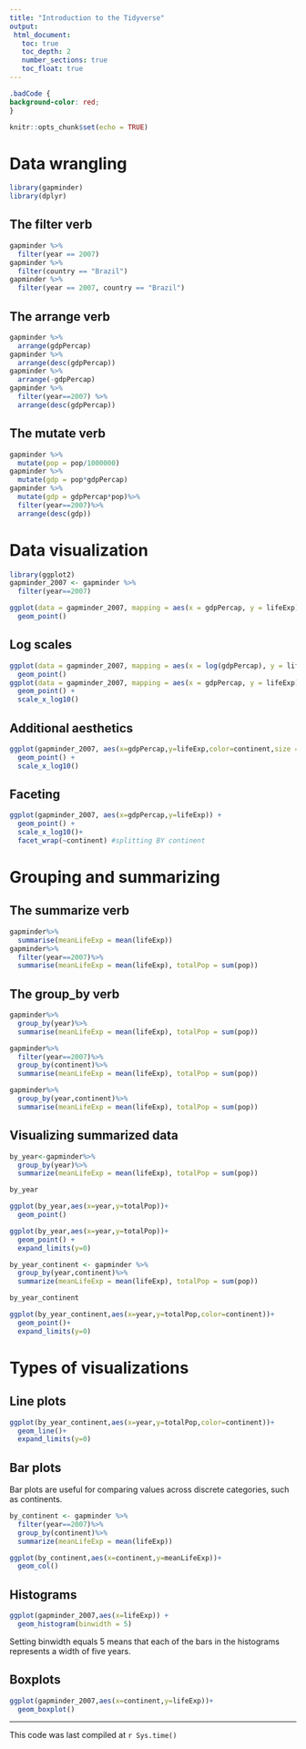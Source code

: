 ```yaml
---
title: "Introduction to the Tidyverse"
output: 
 html_document:
   toc: true
   toc_depth: 2
   number_sections: true
   toc_float: true
---
```


```css
.badCode {
background-color: red;
}
```

```r
knitr::opts_chunk$set(echo = TRUE)
```

# Data wrangling

```r
library(gapminder)
library(dplyr)
```

## The filter verb

```r
gapminder %>%
  filter(year == 2007)
gapminder %>%
  filter(country == "Brazil")
gapminder %>%
  filter(year == 2007, country == "Brazil")
```

## The arrange verb

```r
gapminder %>%
  arrange(gdpPercap)
gapminder %>%
  arrange(desc(gdpPercap))
gapminder %>%
  arrange(-gdpPercap)
gapminder %>%
  filter(year==2007) %>%
  arrange(desc(gdpPercap))
```

## The mutate verb

```r
gapminder %>%
  mutate(pop = pop/1000000)
gapminder %>%
  mutate(gdp = pop*gdpPercap)
gapminder %>%
  mutate(gdp = gdpPercap*pop)%>%
  filter(year==2007)%>%
  arrange(desc(gdp))
```

# Data visualization


```r
library(ggplot2)
gapminder_2007 <- gapminder %>%
  filter(year==2007)
```

```r
ggplot(data = gapminder_2007, mapping = aes(x = gdpPercap, y = lifeExp)) +
  geom_point()
```

## Log scales

```r
ggplot(data = gapminder_2007, mapping = aes(x = log(gdpPercap), y = lifeExp)) +
  geom_point()
ggplot(data = gapminder_2007, mapping = aes(x = gdpPercap, y = lifeExp)) +
  geom_point() + 
  scale_x_log10()
```

## Additional aesthetics

```r
ggplot(gapminder_2007, aes(x=gdpPercap,y=lifeExp,color=continent,size = pop)) + 
  geom_point() +
  scale_x_log10()
```

## Faceting

```r
ggplot(gapminder_2007, aes(x=gdpPercap,y=lifeExp)) + 
  geom_point() +
  scale_x_log10()+
  facet_wrap(~continent) #splitting BY continent
```

# Grouping and summarizing

## The summarize verb

```r
gapminder%>%
  summarise(meanLifeExp = mean(lifeExp))
gapminder%>%
  filter(year==2007)%>%
  summarise(meanLifeExp = mean(lifeExp), totalPop = sum(pop))
```

## The group_by verb

```r
gapminder%>%
  group_by(year)%>%
  summarise(meanLifeExp = mean(lifeExp), totalPop = sum(pop))

gapminder%>%
  filter(year==2007)%>%
  group_by(continent)%>%
  summarise(meanLifeExp = mean(lifeExp), totalPop = sum(pop))

gapminder%>%
  group_by(year,continent)%>%
  summarise(meanLifeExp = mean(lifeExp), totalPop = sum(pop))
```

## Visualizing summarized data

```r
by_year<-gapminder%>%
  group_by(year)%>%
  summarize(meanLifeExp = mean(lifeExp), totalPop = sum(pop))

by_year

ggplot(by_year,aes(x=year,y=totalPop))+
  geom_point()

ggplot(by_year,aes(x=year,y=totalPop))+
  geom_point() +
  expand_limits(y=0)
```

```r
by_year_continent <- gapminder %>%
  group_by(year,continent)%>%
  summarize(meanLifeExp = mean(lifeExp), totalPop = sum(pop))

by_year_continent

ggplot(by_year_continent,aes(x=year,y=totalPop,color=continent))+
  geom_point()+
  expand_limits(y=0)
```

# Types of visualizations

## Line plots

```r
ggplot(by_year_continent,aes(x=year,y=totalPop,color=continent))+
  geom_line()+
  expand_limits(y=0)
```

## Bar plots

Bar plots are useful for comparing values across discrete categories, such as continents.

```r
by_continent <- gapminder %>%
  filter(year==2007)%>%
  group_by(continent)%>%
  summarize(meanLifeExp = mean(lifeExp))

ggplot(by_continent,aes(x=continent,y=meanLifeExp))+
  geom_col()
```

## Histograms

```r
ggplot(gapminder_2007,aes(x=lifeExp)) + 
  geom_histogram(binwidth = 5)
```

Setting binwidth equals 5 means that each of the bars in the histograms represents a width of five years. 

## Boxplots

```r
ggplot(gapminder_2007,aes(x=continent,y=lifeExp))+
  geom_boxplot()
```


---
This code was last compiled at `r Sys.time()`
